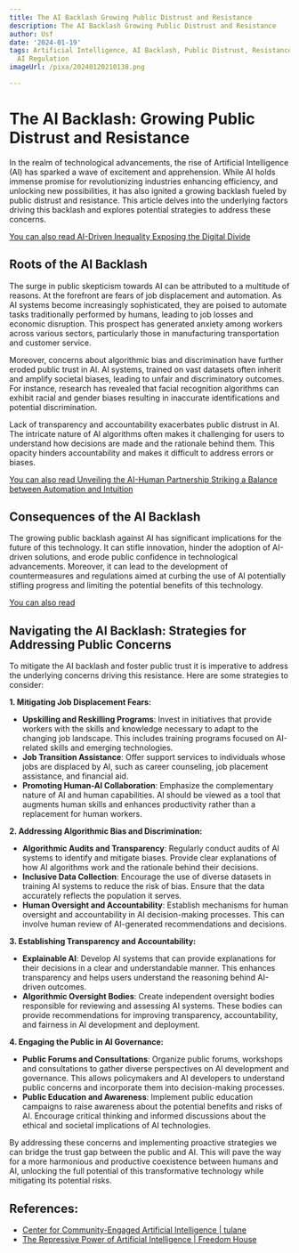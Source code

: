 ```yaml
---
title: The AI Backlash Growing Public Distrust and Resistance
description: The AI Backlash Growing Public Distrust and Resistance
author: Usf
date: '2024-01-19'
tags: Artificial Intelligence, AI Backlash, Public Distrust, Resistance, AI Ethics,
  AI Regulation
imageUrl: /pixa/20240120210138.png

---
```

# The AI  Backlash: Growing Public  Distrust and Resistance #

In the realm of  technological  advancements, the  rise of Artificial  Intelligence (AI) has  sparked a wave of excitement and apprehension. While AI holds immense promise for revolutionizing industries  enhancing efficiency, and  unlocking new possibilities, it has also ignited a growing  backlash fueled by public distrust and  resistance. This article  delves into the underlying factors driving this backlash and explores potential strategies to address these concerns.

[You can also read AI-Driven Inequality Exposing the Digital  Divide](AI-Driven%20Inequality%20Exposing%20the%20Digital%20Divide)


## Roots of the  AI Backlash ##

The surge in public skepticism towards AI can be attributed to a multitude of reasons.  At the forefront are fears of job displacement and automation. As AI  systems become increasingly sophisticated, they are poised to automate tasks traditionally performed by humans, leading to job losses  and economic disruption. This prospect has generated anxiety among workers  across various sectors, particularly those  in manufacturing transportation and customer service.

Moreover, concerns  about algorithmic bias and discrimination have further eroded public trust in AI. AI systems, trained on vast datasets often inherit and amplify societal biases, leading to unfair and discriminatory outcomes. For  instance, research has revealed that facial  recognition algorithms can exhibit racial and gender biases resulting in inaccurate  identifications and potential discrimination.

Lack of transparency  and accountability exacerbates  public distrust in AI. The intricate nature of AI algorithms often makes it challenging  for users to understand how decisions are made  and the  rationale behind them. This  opacity hinders accountability and makes  it difficult  to address errors or biases.

[You can also read Unveiling the AI-Human Partnership Striking a Balance  between Automation and Intuition](Unveiling%20the%20AI-Human%20Partnership%20Striking%20a%20Balance%20between%20Automation%20and%20Intuition)


## Consequences of the AI Backlash ##

The  growing public backlash  against AI has significant implications  for the future of this technology. It can stifle innovation, hinder the adoption of AI-driven solutions, and erode public confidence in technological advancements. Moreover,  it can lead to the development  of  countermeasures and regulations aimed  at curbing the use of AI potentially  stifling progress and limiting the potential benefits of this  technology.

[You can also read ]()


## Navigating the AI Backlash: Strategies for Addressing Public Concerns ##

To mitigate the AI backlash and foster public trust it is imperative to address  the underlying  concerns driving this resistance. Here are some strategies to consider:

**1.  Mitigating Job Displacement Fears:**

- **Upskilling  and Reskilling Programs**:  Invest in initiatives that provide workers with the skills and knowledge necessary to adapt to the changing job landscape. This includes training  programs focused on AI-related skills and emerging technologies.
- **Job Transition Assistance**: Offer support services  to individuals whose jobs are displaced by AI, such as career  counseling, job placement assistance,  and financial aid.
- **Promoting Human-AI Collaboration**: Emphasize the complementary nature of AI and human capabilities.  AI should be viewed as  a tool  that augments human skills and enhances productivity rather than  a replacement for human workers.

**2. Addressing Algorithmic  Bias and Discrimination:**

- **Algorithmic Audits and Transparency**: Regularly conduct audits of  AI systems to identify and mitigate biases. Provide  clear explanations of how AI algorithms work and the rationale behind their  decisions.
-  **Inclusive Data Collection**: Encourage the use of diverse datasets  in training AI  systems to reduce the risk of bias. Ensure that the data accurately reflects the population it serves.
- **Human Oversight and Accountability**: Establish mechanisms for human oversight and accountability in AI decision-making processes. This can involve human review  of AI-generated recommendations and decisions.

**3. Establishing Transparency and Accountability:**

- **Explainable AI**: Develop AI systems that can provide explanations for their decisions in a clear and understandable manner. This enhances  transparency and helps users understand the reasoning behind AI-driven outcomes.
- **Algorithmic Oversight Bodies**:  Create independent  oversight bodies responsible for  reviewing and assessing AI systems. These bodies  can provide recommendations for improving transparency, accountability, and fairness in AI development and deployment.

**4. Engaging the Public in AI Governance:**

- **Public Forums and  Consultations**: Organize public  forums, workshops and consultations to gather diverse perspectives on AI development and governance. This allows policymakers and AI developers to understand public concerns and incorporate them into decision-making processes.
- **Public Education and Awareness**: Implement public education campaigns to raise awareness about the potential benefits and risks of AI. Encourage critical thinking and informed discussions about the ethical and societal implications of AI technologies.

By addressing these concerns  and implementing proactive strategies we can bridge  the trust  gap between the public and AI. This  will pave the way for a more harmonious and productive coexistence between humans and AI, unlocking the full potential of this transformative technology while mitigating its potential risks.

## References:
- [Center for Community-Engaged Artificial Intelligence | tulane](https://sse.tulane.edu/cs/ceai)
- [The Repressive Power of Artificial Intelligence | Freedom House](https://freedomhouse.org/report/freedom-net/2023/repressive-power-artificial-intelligence)
